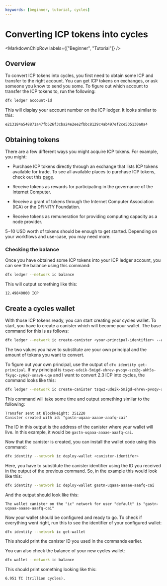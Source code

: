 ```yaml
---
keywords: [beginner, tutorial, cycles]
---
```




# Converting ICP tokens into cycles

<MarkdownChipRow labels={["Beginner", "Tutorial"]} />


## Overview
To convert ICP tokens into cycles, you first need to obtain some ICP and transfer to the right account. You can get ICP tokens on exchanges, or ask someone you know to send you some. To figure out which account to transfer the ICP tokens to, run the following:

``` bash
dfx ledger account-id
```

This will display your account number on the ICP ledger. It looks similar to this:

```
e213184a548871a47fb526f3cba24e2ee2fbbc8129c4ab497ef2ce535130a0a4
```

## Obtaining tokens

There are a few different ways you might acquire ICP tokens. For example, you might:

- Purchase ICP tokens directly through an exchange that lists ICP tokens available for trade. To see all available places to purchase ICP tokens, check out this [page](https://coinmarketcap.com/currencies/internet-computer/markets/). 

- Receive tokens as rewards for participating in the governance of the Internet Computer.

- Receive a grant of tokens through the Internet Computer Association (ICA) or the DFINITY Foundation.

- Receive tokens as remuneration for providing computing capacity as a node provider.

$5-$10 USD worth of tokens should be enough to get started. Depending on your workflows and use-case, you may need more. 

### Checking the balance

Once you have obtained some ICP tokens into your ICP ledger account, you can see the balance using this command:

``` bash
dfx ledger --network ic balance
```

This will output something like this:

```
12.49840000 ICP
```

## Create a cycles wallet
With those ICP tokens ready, you can start creating your cycles wallet. To start, you have to create a canister which will become your wallet. The base command for this is as follows:

``` bash
dfx ledger --network ic create-canister <your-principal-identifier> --amount <icp-tokens>
```

The two values you have to substitute are your own principal and the amount of tokens you want to convert. 

To figure out your own principal, use the output of `dfx identity get-principal`. If my principal is `tsqwz-udeik-5migd-ehrev-pvoqv-szx2g-akh5s-fkyqc-zy6q7-snav6-uqe` and I want to convert 2.3 ICP into cycles, the command looks like this:

``` bash
dfx ledger --network ic create-canister tsqwz-udeik-5migd-ehrev-pvoqv-szx2g-akh5s-fkyqc-zy6q7-snav6-uqe --amount 2.3
```

This command will take some time and output something similar to the following:

```
Transfer sent at BlockHeight: 351220
Canister created with id: "gastn-uqaaa-aaaae-aaafq-cai"
```

The ID in this output is the address of the canister where your wallet will live. In this example, it would be `gastn-uqaaa-aaaae-aaafq-cai`.

Now that the canister is created, you can install the wallet code using this command:

``` bash
dfx identity --network ic deploy-wallet <canister-identifer>
```

Here, you have to substitute the canister identifier using the ID you received in the output of the previous command. So, in the example this would look like this:

``` bash
dfx identity --network ic deploy-wallet gastn-uqaaa-aaaae-aaafq-cai
```

And the output should look like this:

```
The wallet canister on the "ic" network for user "default" is "gastn-uqaaa-aaaae-aaafq-cai"
```

Now your wallet should be configured and ready to go. To check if everything went right, run this to see the identifier of your configured wallet:

``` bash
dfx identity --network ic get-wallet
```

This should print the canister ID you used in the commands earlier.

You can also check the balance of your new cycles wallet:

``` bash
dfx wallet --network ic balance
```

This should print something looking like this:

```
6.951 TC (trillion cycles).
```
